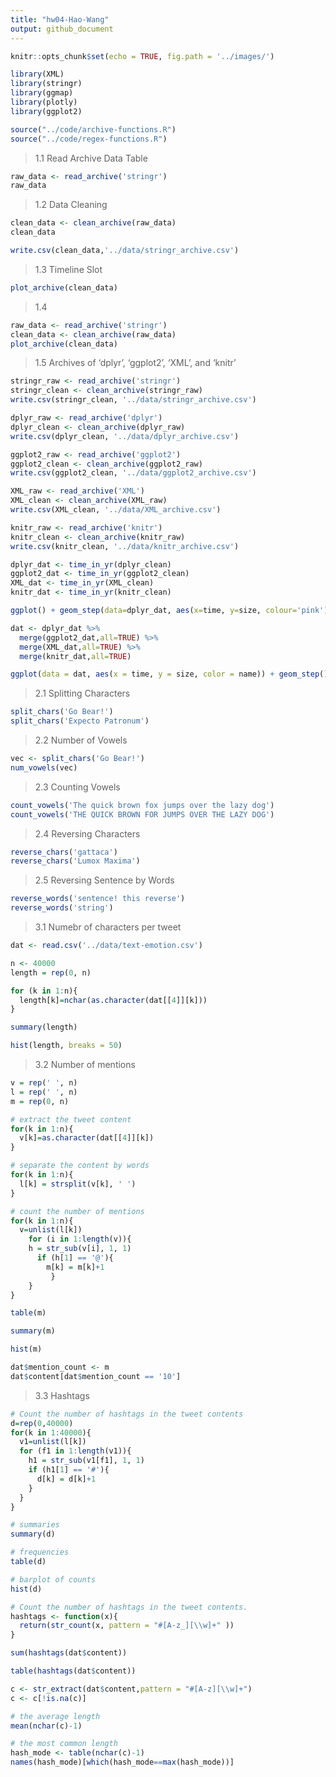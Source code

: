 ```yaml
---
title: "hw04-Hao-Wang"
output: github_document
---
```


```r
knitr::opts_chunk$set(echo = TRUE, fig.path = '../images/')
```

```r
library(XML)
library(stringr)
library(ggmap)
library(plotly)
library(ggplot2)
```

```r
source("../code/archive-functions.R")
source("../code/regex-functions.R")
```

> 1.1 Read Archive Data Table

```r
raw_data <- read_archive('stringr')
raw_data
```

> 1.2 Data Cleaning

```r
clean_data <- clean_archive(raw_data)
clean_data

write.csv(clean_data,'../data/stringr_archive.csv')
```

> 1.3 Timeline Slot

```r
plot_archive(clean_data)
```

> 1.4

```r
raw_data <- read_archive('stringr')
clean_data <- clean_archive(raw_data)
plot_archive(clean_data)
```

> 1.5 Archives of 'dplyr', 'ggplot2', 'XML', and 'knitr'

```r
stringr_raw <- read_archive('stringr')
stringr_clean <- clean_archive(stringr_raw)
write.csv(stringr_clean, '../data/stringr_archive.csv')
```

```r
dplyr_raw <- read_archive('dplyr')
dplyr_clean <- clean_archive(dplyr_raw)
write.csv(dplyr_clean, '../data/dplyr_archive.csv')
```

```r
ggplot2_raw <- read_archive('ggplot2')
ggplot2_clean <- clean_archive(ggplot2_raw)
write.csv(ggplot2_clean, '../data/ggplot2_archive.csv')
```

```r
XML_raw <- read_archive('XML')
XML_clean <- clean_archive(XML_raw)
write.csv(XML_clean, '../data/XML_archive.csv')
```

```r
knitr_raw <- read_archive('knitr')
knitr_clean <- clean_archive(knitr_raw)
write.csv(knitr_clean, '../data/knitr_archive.csv')

```

```r
dplyr_dat <- time_in_yr(dplyr_clean)
ggplot2_dat <- time_in_yr(ggplot2_clean)
XML_dat <- time_in_yr(XML_clean)
knitr_dat <- time_in_yr(knitr_clean)
```

```r
ggplot() + geom_step(data=dplyr_dat, aes(x=time, y=size, colour='pink')) + geom_point() + geom_step(data=ggplot2_dat, aes(x=time, y=size), colour='green') + geom_point() + geom_step(data=XML_dat, aes(x=time, y=size), colour='purple') + geom_point() + geom_step(data=knitr_dat, aes(x=time, y=size), colour='blue') + geom_point() + xlab('date') + ylab('size(Kilobytes)')
```

```r
dat <- dplyr_dat %>%
  merge(ggplot2_dat,all=TRUE) %>%
  merge(XML_dat,all=TRUE) %>%
  merge(knitr_dat,all=TRUE)

ggplot(data = dat, aes(x = time, y = size, color = name)) + geom_step() + facet_wrap(~name, scales = 'free') 
```

> 2.1 Splitting Characters

```r
split_chars('Go Bear!')
split_chars('Expecto Patronum')
```

> 2.2 Number of Vowels

```r
vec <- split_chars('Go Bear!')
num_vowels(vec)
```

> 2.3 Counting Vowels

```r
count_vowels('The quick brown fox jumps over the lazy dog')
count_vowels('THE QUICK BROWN FOR JUMPS OVER THE LAZY DOG')
```

> 2.4 Reversing Characters 

```r
reverse_chars('gattaca')
reverse_chars('Lumox Maxima')
```

> 2.5 Reversing Sentence by Words

```r
reverse_words('sentence! this reverse')
reverse_words('string')
```

> 3.1 Numebr of characters per tweet

```r
dat <- read.csv('../data/text-emotion.csv')
```

```r
n <- 40000
length = rep(0, n)

for (k in 1:n){
  length[k]=nchar(as.character(dat[[4]][k]))
}

summary(length)
```

```r
hist(length, breaks = 50)
```

 > 3.2 Number of mentions

```r
v = rep(' ', n)
l = rep(' ', n)
m = rep(0, n)

# extract the tweet content
for(k in 1:n){
  v[k]=as.character(dat[[4]][k])
}

# separate the content by words
for(k in 1:n){
  l[k] = strsplit(v[k], ' ')
}

# count the number of mentions
for(k in 1:n){
  v=unlist(l[k])
    for (i in 1:length(v)){
    h = str_sub(v[i], 1, 1)
      if (h[1] == '@'){
        m[k] = m[k]+1
         }
    }
}
```

```r
table(m)
```

```r
summary(m)
```

```r
hist(m)
```

```r
dat$mention_count <- m
dat$content[dat$mention_count == '10']
```

> 3.3 Hashtags

```r
# Count the number of hashtags in the tweet contents
d=rep(0,40000)
for(k in 1:40000){
  v1=unlist(l[k])
  for (f1 in 1:length(v1)){
    h1 = str_sub(v1[f1], 1, 1)
    if (h1[1] == '#'){
      d[k] = d[k]+1
    }
  }
}
```

```r
# summaries
summary(d)
```

```r
# frequencies
table(d)
```

```r
# barplot of counts
hist(d)
```

```r

# Count the number of hashtags in the tweet contents.
hashtags <- function(x){
  return(str_count(x, pattern = "#[A-z_][\\w]+" ))
}
```

```r
sum(hashtags(dat$content))
```

```r
table(hashtags(dat$content))
```

```r
c <- str_extract(dat$content,pattern = "#[A-z][\\w]+")
c <- c[!is.na(c)]
```

```r
# the average length
mean(nchar(c)-1) 
```

```r
# the most common length
hash_mode <- table(nchar(c)-1)
names(hash_mode)[which(hash_mode==max(hash_mode))]
```